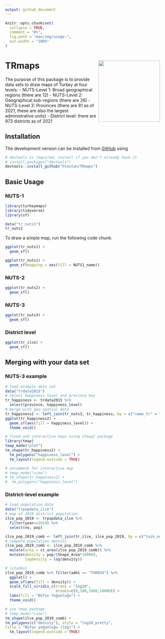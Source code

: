 ```yaml
---
output: github_document
---
```


```r
knitr::opts_chunk$set(
  collapse = TRUE,
  comment = "#>",
  fig.path = "man/img/usage-",
  out.width = "100%"
)
```

# TRmaps <a href='https://github.com/htastan/TRmaps'><img src='man/img/hex1.png' align="right"  width="200"/></a>



The purpose of this package is to provide data sets to draw maps of Turkey at four levels: 
  - NUTS-Level 1: Broad geographical regions (there are 12)
  - NUTS-Level 2: Geographical sub-regions (there are 26)
  - NUTS-Level 3: Provinces (there are 81 as of 2021, these are also the largest 
  administrative units)
  - District level: there are 973 districts as of 2021 



## Installation

The development version can be installed from
[GitHub](https://github.com/) using
 
```r
# devtools is required, install if you don't already have it
# install.packages("devtools")
devtools::install_github("htastan/TRmaps")
```


## Basic Usage 

### NUTS-1


```r
library(turkeymaps)
library(tidyverse)
library(sf)
```

```r
data("tr_nuts1")
tr_nuts1
```
 

To draw a simple map, run the following code chunk: 
```r
ggplot(tr_nuts1) + 
  geom_sf()
```
 
 


```r
ggplot(tr_nuts1) + 
  geom_sf(mapping = aes(fill = NUTS1_name))
```

  

### NUTS-2

```r
ggplot(tr_nuts2) + 
  geom_sf()
```
  

### NUTS-3

```r
ggplot(tr_nuts3) + 
  geom_sf()
```
 
 

### District level

```r
ggplot(tr_ilce) + 
  geom_sf()
```

## Merging with your data set

### NUTS-3 example

```r
# load example data set 
data("trdata2015")
# select happiness level and province key
tr_happiness <- trdata2015 %>% 
  select(province, happiness_level)
# merge with geo-spatial data 
tr_happiness2 <- left_join(tr_nuts3, tr_happiness, by = c("name_tr" = "province"))
ggplot(tr_happiness2) + 
  geom_sf(aes(fill = happiness_level)) +
  theme_void()
```

```r
# fixed and interactive maps using {tmap} package
library(tmap)
tmap_mode("plot")
tm_shape(tr_happiness2) +
  tm_polygons("happiness_level") +
  tm_layout(legend.outside = TRUE)
```

```r
# uncomment for interactive map
# tmap_mode("view")
# tm_shape(tr_happiness2) +
#  tm_polygons("happiness_level")
```

### District-level example 

```r
# load population data 
data("trpopdata_ilce")
# map of 2019 district population
ilce_pop_2019 <- trpopdata_ilce %>% 
  filter(year==2019) %>% 
  select(no, pop) 

ilce_pop_2019_comb <- left_join(tr_ilce, ilce_pop_2019, by = c("tuik_no" = "no"))
# compute population density
ilce_pop_2019_comb <- ilce_pop_2019_comb %>% 
  mutate(area = st_area(ilce_pop_2019_comb)) %>% 
  mutate(density = pop/(Shape_Area*10000), 
         logdensity = log(density))
```
```r
# istanbul 
ilce_pop_2019_comb %>% filter(adm1 == "TUR034") %>%
  ggplot() +
  geom_sf(aes(fill = density)) + 
  scale_fill_viridis_c(trans = "log10", 
                       breaks=c(0,100,1000,10000)) +
  labs(fill = "Nüfus Yoğunluğu") + 
  theme_void()
```


```r
# use tmap package 
# tmap_mode("view")
tm_shape(ilce_pop_2019_comb) +
tm_polygons(c("density"), style = "log10_pretty",
title = "Nüfus yoğunluğu (log)") +
  tm_layout(legend.outside = TRUE)
```



  

